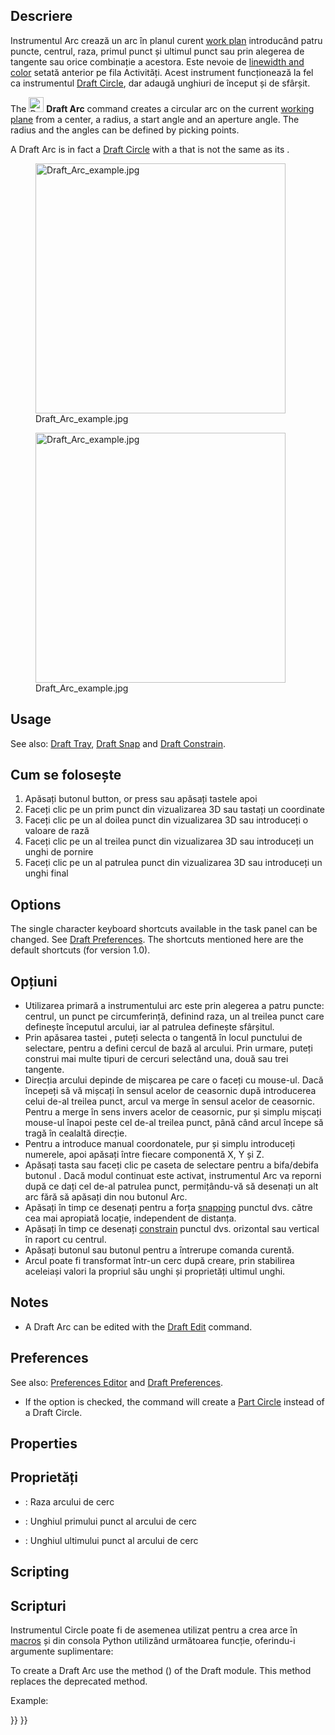 <languages/>

{{Docnav
|[[Draft_Fillet|Fillet]]
|[[Draft_Arc_3Points|Arc 3Points]]
|[[Draft_Workbench|Draft]]
|IconL=Draft_Fillet.svg 
|IconR=Draft_Arc_3Points.svg
|IconC=Workbench_Draft.svg
}}

<div class="mw-translate-fuzzy">
{{GuiCommand/ro
|Name=Draft Arc
|Name/ro=Arc de Cerc
|MenuLocation=Draft → Arc
|Workbenches=[[Draft_Workbench/ro|Draft]], [[Arch_Workbench/ro|Arch]]
|Shortcut=A R
|SeeAlso=[[Draft Circle/ro|Draft Circle]]
}}
</div>

<span id="Description"></span>
<div class="mw-translate-fuzzy">
== Descriere ==
Instrumentul Arc crează un arc în planul curent [[Draft SelectPlane/ro|work plan]] introducând patru puncte, centrul, raza, primul punct și ultimul punct sau prin alegerea de tangente sau orice combinație a acestora. Este nevoie de  [[Draft Linestyle/ro|linewidth and color]] setată anterior pe fila Activități. Acest instrument funcționează la fel ca instrumentul [[Draft Circle/ro|Draft Circle]], dar adaugă unghiuri de început și de sfârșit.
</div>

The [[Image:Draft_Arc.svg|24px]] '''Draft Arc''' command creates a circular arc on the current [[Draft_SelectPlane|working plane]] from a center, a radius, a start angle and an aperture angle. The radius and the angles can be defined by picking points.

A Draft Arc is in fact a [[Draft_Circle|Draft Circle]] with a {{PropertyData|First Angle}} that is not the same as its {{PropertyData|Last Angle}}.

[[Image:Draft_Arc_example.jpg|400px]] 
<div class="mw-translate-fuzzy">
[[Image:Draft_Arc_example.jpg|400px]]
</div>

==Usage==

See also: [[Draft_Tray|Draft Tray]], [[Draft_Snap|Draft Snap]] and [[Draft_Constrain|Draft Constrain]].

<div class="mw-translate-fuzzy">
==Cum se folosește==
# Apăsați butonul {{KEY|[[Image:Draft Arc.png|16px]] [[Draft Arc/ro|Draft Arc]]}} button, or press {{KEY|A}}  sau apăsați tastele {{KEY|A}} apoi {{KEY|R}} 
# Faceți clic pe un prim punct din vizualizarea 3D sau tastați un coordinate
# Faceți clic pe un al doilea punct din vizualizarea 3D sau introduceți o valoare de rază
# Faceți clic pe un al treilea punct din vizualizarea 3D sau introduceți un unghi de pornire
# Faceți clic pe un al patrulea punct din vizualizarea 3D sau introduceți un unghi final
</div>

==Options==

The single character keyboard shortcuts available in the task panel can be changed. See [[Draft_Preferences|Draft Preferences]]. The shortcuts mentioned here are the default shortcuts (for version 1.0).

<div class="mw-translate-fuzzy">
== Opțiuni ==
* Utilizarea primară a instrumentului arc este prin alegerea a patru puncte: centrul, un punct pe circumferință, definind raza, un al treilea punct care definește începutul arcului, iar al patrulea definește sfârșitul.
* Prin apăsarea tastei {{KEY|ALT}}, puteți selecta o tangentă în locul punctului de selectare, pentru a defini cercul de bază al arcului. Prin urmare, puteți construi mai multe tipuri de cercuri selectând una, două sau trei tangente.
* Direcția arcului depinde de mișcarea pe care o faceți cu mouse-ul. Dacă începeți să vă mișcați în sensul acelor de ceasornic după introducerea celui de-al treilea punct, arcul va merge în sensul acelor de ceasornic. Pentru a merge în sens invers acelor de ceasornic, pur și simplu mișcați mouse-ul înapoi peste cel de-al treilea punct, până când arcul începe să tragă în cealaltă direcție.
* Pentru a introduce manual coordonatele, pur și simplu introduceți numerele, apoi apăsați {{KEY|ENTER}} între fiecare componentă X, Y și Z.
* Apăsați tasta {{KEY|T}} sau faceți clic pe caseta de selectare pentru a bifa/debifa butonul {{KEY|'''Continue'''}}. Dacă modul continuat este activat, instrumentul Arc va reporni după ce dați cel de-al patrulea punct, permițându-vă să desenați un alt arc fără să apăsați din nou butonul Arc.
* Apăsați {{KEY|CTRL}} în timp ce desenați pentru a forța [[Draft_Snap/ro|snapping]] punctul dvs. către cea mai apropiată locație, independent de distanța.
* Apăsați {{KEY|SHIFT}} în timp ce desenați [[Draft_Constrain/ro|constrain]] punctul dvs. orizontal sau vertical în raport cu centrul.
* Apăsați butonul {{KEY|ESC}} sau butonul {{KEY|'''Anulare'''}} pentru a întrerupe comanda curentă.
* Arcul poate fi transformat într-un cerc după creare, prin stabilirea aceleiași valori la propriul său unghi și proprietăți ultimul unghi.
</div>

==Notes==

* A Draft Arc can be edited with the [[Draft_Edit|Draft Edit]] command.

==Preferences==

See also: [[Preferences_Editor|Preferences Editor]] and [[Draft_Preferences|Draft Preferences]].

* If the {{MenuCommand|Edit → Preferences... → Draft → General → Create Part primitives if possible}} option is checked, the command will create a [[Part_Circle|Part Circle]] instead of a Draft Circle.

==Properties==

<div class="mw-translate-fuzzy">
==Proprietăți==
* {{PropertyData/ro|Radius}}: Raza arcului de cerc
* {{PropertyData/ro|First Angle}}: Unghiul primului punct al arcului de cerc
* {{PropertyData/ro|Last Angle}}: Unghiul ultimului punct al arcului de cerc
</div>

==Scripting==

<div class="mw-translate-fuzzy">
== Scripturi ==
Instrumentul Circle poate fi de asemenea utilizat pentru a crea arce în [[macros/ro|macros]] și din consola Python utilizând următoarea funcție, oferindu-i argumente suplimentare:
</div>

To create a Draft Arc use the {{incode|make_circle}} method ({{Version|0.19}}) of the Draft module. This method replaces the deprecated {{incode|makeCircle}} method.

Example:

{{Code|code=
import FreeCAD as App
import Draft

doc = App.newDocument()

arc1 = Draft.make_circle(200, startangle=0, endangle=90)
arc2 = Draft.make_circle(500, startangle=20, endangle=160)
arc3 = Draft.make_circle(750, startangle=-30, endangle=-150)

doc.recompute()
}}


{{Docnav
|[[Draft_Fillet|Fillet]]
|[[Draft_Arc_3Points|Arc 3Points]]
|[[Draft_Workbench|Draft]]
|IconL=Draft_Fillet.svg 
|IconR=Draft_Arc_3Points.svg
|IconC=Workbench_Draft.svg
}}

{{Draft Tools navi{{#translation:}}}}
{{Userdocnavi{{#translation:}}}}